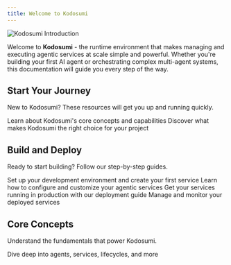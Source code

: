 ```yaml
---
title: Welcome to Kodosumi
---
```


<img src="/assets/intro.png" alt="Kodosumi Introduction" className="rounded-xl" />

Welcome to **Kodosumi** - the runtime environment that makes managing and executing agentic services at scale simple and powerful. Whether you're building your first AI agent or orchestrating complex multi-agent systems, this documentation will guide you every step of the way.

## Start Your Journey

New to Kodosumi? These resources will get you up and running quickly.

<CardGroup cols={2}>
  <Card title="What is Kodosumi?" icon="lightbulb" href="/what-is-kodosumi">
    Learn about Kodosumi's core concepts and capabilities
  </Card>
  <Card title="Why Choose Kodosumi?" icon="star" href="/why">
    Discover what makes Kodosumi the right choice for your project
  </Card>
</CardGroup>

## Build and Deploy

Ready to start building? Follow our step-by-step guides.

<CardGroup cols={2}>
  <Card title="Start Developing" icon="code" href="/develop">
    Set up your development environment and create your first service
  </Card>
  <Card title="Configure Services" icon="gear" href="/config">
    Learn how to configure and customize your agentic services
  </Card>
  <Card title="Deploy to Production" icon="rocket" href="/deploy">
    Get your services running in production with our deployment guide
  </Card>
  <Card title="Admin Panel" icon="dashboard" href="/panel">
    Manage and monitor your deployed services
  </Card>
</CardGroup>

## Core Concepts

Understand the fundamentals that power Kodosumi.

<CardGroup cols={1}>
  <Card title="Core Concepts" icon="book" href="/concepts">
    Dive deep into agents, services, lifecycles, and more
  </Card>
</CardGroup>
